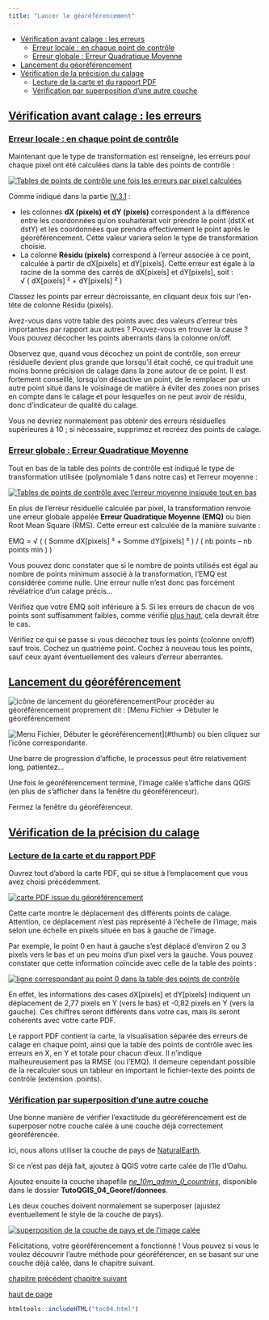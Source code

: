 ```yaml
---
title: "Lancer le géoréférencement"
---
```


::: {.row}

::: {.content .col-xs-12 .col-sm-8 .col-md-9}

* [Vérification avant calage : les erreurs](#IV51)
	+ [Erreur locale : en chaque point de contrôle](#IV51a)
	+ [Erreur globale : Erreur Quadratique Moyenne](#IV51b)
* [Lancement du géoréférencement](#IV52)
* [Vérification de la précision du calage](#IV53)
	+ [Lecture de la carte et du rapport PDF](#IV53a)
	+ [Vérification par superposition d'une autre couche](#IV53b)

## [Vérification avant calage : les erreurs](#IV51) {#IV51}

### [Erreur locale : en chaque point de contrôle](#IV51a) {#IV51a}

Maintenant que le type de transformation est renseigné, les erreurs pour chaque pixel ont été calculées dans la table des points de contrôle :

[![Tables de points de contrôle une fois les erreurs par pixel calculées](illustrations/tous/4_5_table_avec_erreurs.png)](illustrations/tous/4_5_table_avec_erreurs.png)

Comme indiqué dans la partie [IV.3.1](04_03_calage_carroyage.html#IV31) :

* les colonnes **dX (pixels) et dY (pixels)** correspondent à la différence entre les coordonnées qu'on souhaiterait voir prendre le point (dstX et dstY) et les coordonnées que prendra effectivement le point après le géoréférencement. Cette valeur variera selon le type de transformation choisie.
* La colonne **Résidu (pixels)** correspond à l'erreur associée à ce point, calculée à partir de dX[pixels] et dY[pixels]. Cette erreur est égale à la racine de la somme des carrés de dX[pixels] et dY[pixels], soit :   
√ ( dX[pixels] ² + dY[pixels] ² )

Classez les points par erreur décroissante, en cliquant deux fois sur l'en-tête de colonne Résidu (pixels).

Avez-vous dans votre table des points avec des valeurs d'erreur très importantes par rapport aux autres ? Pouvez-vous en trouver la cause ? Vous pouvez décocher les points aberrants dans la colonne on/off.

Observez que, quand vous décochez un point de contrôle, son erreur résiduelle devient plus grande que lorsqu'il était coché, ce qui traduit une moins bonne précision de calage dans la zone autour de ce point. Il est fortement conseillé, lorsqu'on désactive un point, de le remplacer par un autre point situé dans le voisinage de matière à éviter des zones non prises en compte dans le calage et pour lesquelles on ne peut avoir de résidu, donc d'indicateur de qualité du calage.

Vous ne devriez normalement pas obtenir des erreurs résiduelles supérieures à 10 ; si nécessaire, supprimez et recréez des points de calage.

### [Erreur globale : Erreur Quadratique Moyenne](#IV51b) {#IV51b}

Tout en bas de la table des points de contrôle est indiqué le type de transformation utilisée (polynomiale 1 dans notre cas) et l'erreur moyenne :

[![Tables de points de contrôle avec l'erreur moyenne insiquée tout en bas](illustrations/tous/4_5_table_emq.png)](illustrations/tous/4_5_table_emq.png)

En plus de l'erreur résiduelle calculée par pixel, la transformation renvoie une erreur globale appelée **Erreur Quadratique Moyenne (EMQ)** ou bien Root Mean Square (RMS). Cette erreur est calculée de la manière suivante :

EMQ = √ ( ( Somme dX[pixels] ² + Somme dY[pixels] ² ) / ( nb points – nb points min ) )

Vous pouvez donc constater que si le nombre de points utilisés est égal au nombre de points minimum associé à la transformation, l'EMQ est considérée comme nulle. Une erreur nulle n'est donc pas forcément révélatrice d'un calage précis...

Vérifiez que votre EMQ soit inférieure à 5. Si les erreurs de chacun de vos points sont suffisamment faibles, comme vérifié [plus haut](04_05_lancement.html#IV51a), cela devrait être le cas.

Vérifiez ce qui se passe si vous décochez tous les points (colonne on/off) sauf trois. Cochez un quatrième point. Cochez à nouveau tous les points, sauf ceux ayant éventuellement des valeurs d'erreur aberrantes.

## [Lancement du géoréférencement](#IV52) {#IV52}

![icône de lancement du géoréférencement](illustrations/tous/4_5_lancement_icone.png)Pour procéder au géoréférencement proprement dit :
 [Menu Fichier → Débuter le géoréférencement

![Menu Fichier, Débuter le géoréférencement](illustrations/tous/4_5_lancement_menu.png)](#thumb) 
 ou bien cliquez sur l'icône correspondante.

Une barre de progression d'affiche, le processus peut être relativement long, patientez...

Une fois le géoréférencement terminé, l'image calée s'affiche dans QGIS (en plus de s'afficher dans la fenêtre du géoréférenceur).

Fermez la fenêtre du géoréférenceur.

## [Vérification de la précision du calage](#IV53) {#IV53}

### [Lecture de la carte et du rapport PDF](#IV53a) {#IV53a}

Ouvrez tout d'abord la carte PDF, qui se situe à l'emplacement que vous avez choisi précédemment.

[![carte PDF issue du géoréférencement](illustrations/tous/4_5_carte.jpg)](illustrations/tous/4_5_carte.jpg)

Cette carte montre le déplacement des différents points de calage. Attention, ce déplacement n'est pas représenté à l'échelle de l'image, mais selon une échelle en pixels située en bas à gauche de l'image.

Par exemple, le point 0 en haut à gauche s'est déplacé d'environ 2 ou 3 pixels vers le bas et un peu moins d'un pixel vers la gauche. Vous pouvez constater que cette information coïncide avec celle de la table des points :

[![ligne correspondant au point 0 dans la table des points de contrôle](illustrations/tous/4_5_point_0.png)](illustrations/tous/4_5_point_0.png)

En effet, les informations des cases dX[pixels] et dY[pixels] indiquent un déplacement de 2,77 pixels en Y (vers le bas) et -0,82 pixels en Y (vers la gauche). Ces chiffres seront différents dans votre cas, mais ils seront cohérents avec votre carte PDF.

Le rapport PDF contient la carte, la visualisation séparée des erreurs de calage en chaque point, ainsi que la table des points de contrôle avec les erreurs en X, en Y et totale pour chacun d'eux. Il n'indique malheureusement pas la RMSE (ou l'EMQ). Il demeure cependant possible de la recalculer sous un tableur en important le fichier-texte des points de contrôle (extension .points).

### [Vérification par superposition d'une autre couche](#IV53b) {#IV53b}

Une bonne manière de vérifier l'exactitude du géoréférencement est de superposer notre couche calée à une couche déjà correctement géoréférencée.

Ici, nous allons utiliser la couche de pays de [NaturalEarth](http://www.naturalearthdata.com/).

Si ce n'est pas déjà fait, ajoutez à QGIS votre carte calée de l'île d'Oahu.

Ajoutez ensuite la couche shapefile *[ne\_10m\_admin\_0\_countries](donnees/TutoQGIS_04_Georef.zip)*, disponible dans le dossier **TutoQGIS\_04\_Georef/donnees**.

Les deux couches doivent normalement se superposer (ajustez éventuellement le style de la couche de pays).

[![superposition de la couche de pays et de l'image calée](illustrations/tous/4_5_superposition.png)](illustrations/tous/4_5_superposition.png)

Félicitations, votre géoréférencement a fonctionné ! Vous pouvez si vous le voulez découvrir l'autre méthode pour géoréférencer, en se basant sur une couche déjà calée, dans le chapitre suivant.

[chapitre précédent](04_04_parametrage.html)
[chapitre suivant](04_06_calage_autre_couche.html)

[haut de page](#wrap)

:::

```r
htmltools::includeHTML("toc04.html")
```

:::

